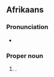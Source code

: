 ==Afrikaans==

===Pronunciation===
* {{audio|af|LL-Q14196 (afr)-Oesjaar-Van Graan.wav|Audio}}

===Proper noun===
{{head|af|proper noun}}

# {{surname|af|from=Dutch}}.